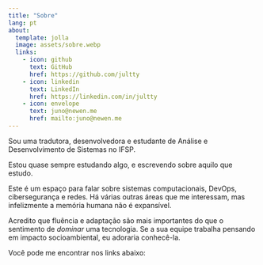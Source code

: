 ```yaml
---
title: "Sobre"
lang: pt
about:
  template: jolla
  image: assets/sobre.webp
  links:
    - icon: github
      text: GitHub
      href: https://github.com/jultty
    - icon: linkedin
      text: LinkedIn
      href: https://linkedin.com/in/jultty
    - icon: envelope 
      text: juno@newen.me
      href: mailto:juno@newen.me
---
```


Sou uma tradutora, desenvolvedora e estudante de Análise e Desenvolvimento de Sistemas no IFSP.

Estou quase sempre estudando algo, e escrevendo sobre aquilo que estudo.

Este é um espaço para falar sobre sistemas computacionais, DevOps, cibersegurança e redes. Há várias outras áreas que me interessam, mas infelizmente a memória humana não é expansível.

Acredito que fluência e adaptação são mais importantes do que o sentimento de *dominar* uma tecnologia. Se a sua equipe trabalha pensando em impacto socioambiental, eu adoraria conhecê-la.

  
Você pode me encontrar nos links abaixo:
